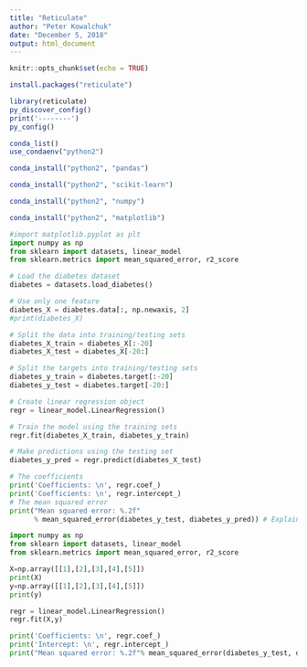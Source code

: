 ```yaml
---
title: "Reticulate"
author: "Peter Kowalchuk"
date: "December 5, 2018"
output: html_document
---
```


```r
knitr::opts_chunk$set(echo = TRUE)
```

```r
install.packages("reticulate")
```

```r
library(reticulate)
py_discover_config()
print('--------')
py_config()
```

```r
conda_list()
use_condaenv("python2")
```

```r
conda_install("python2", "pandas")
```

```r
conda_install("python2", "scikit-learn") 
```

```r
conda_install("python2", "numpy") 
```

```r
conda_install("python2", "matplotlib") 
```

```python

#import matplotlib.pyplot as plt
import numpy as np
from sklearn import datasets, linear_model 
from sklearn.metrics import mean_squared_error, r2_score

# Load the diabetes dataset
diabetes = datasets.load_diabetes()

# Use only one feature
diabetes_X = diabetes.data[:, np.newaxis, 2]
#print(diabetes_X)

# Split the data into training/testing sets 
diabetes_X_train = diabetes_X[:-20] 
diabetes_X_test = diabetes_X[-20:]

# Split the targets into training/testing sets 
diabetes_y_train = diabetes.target[:-20] 
diabetes_y_test = diabetes.target[-20:]

# Create linear regression object
regr = linear_model.LinearRegression()

# Train the model using the training sets 
regr.fit(diabetes_X_train, diabetes_y_train)

# Make predictions using the testing set 
diabetes_y_pred = regr.predict(diabetes_X_test)

# The coefficients
print('Coefficients: \n', regr.coef_)
print('Coefficients: \n', regr.intercept_)
# The mean squared error
print("Mean squared error: %.2f"
      % mean_squared_error(diabetes_y_test, diabetes_y_pred)) # Explained variance score: 1 is perfect prediction print('Variance score: %.2f' % r2_score(diabetes_y_test, diabetes_y_pred))

```


```python
import numpy as np
from sklearn import datasets, linear_model
from sklearn.metrics import mean_squared_error, r2_score

X=np.array([[1],[2],[3],[4],[5]])
print(X)
y=np.array([[1],[2],[3],[4],[5]])
print(y)

regr = linear_model.LinearRegression()
regr.fit(X,y)

print('Coefficients: \n', regr.coef_)
print('Intercept: \n', regr.intercept_)
print("Mean squared error: %.2f"% mean_squared_error(diabetes_y_test, diabetes_y_pred))
```

